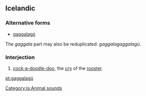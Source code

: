 ==Icelandic==

===Alternative forms===
*[[gaggalagó]]

The ''gaggala'' part may also be reduplicated: ''gaggalagaggalagú''.

===Interjection===
{{infl|is|interjection}}

# [[cock-a-doodle-doo]], the [[cry]] of the [[rooster]].

[[Category:is:Animal sounds]]

[[pt:gaggalagú]]